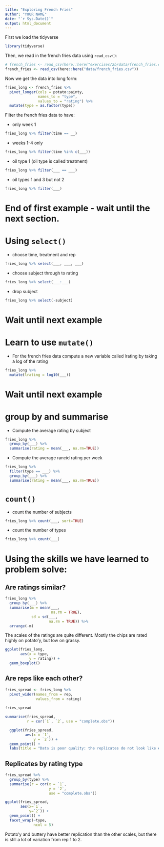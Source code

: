 ```yaml
---
title: "Exploring French Fries"
author: "YOUR NAME"
date: "`r Sys.Date()`"
output: html_document
---
```


First we load the tidyverse

```r
library(tidyverse)
```

Then, we read in the french fries data using `read_csv()`:

```r
# french_fries <- read_csv(here::here("exercises/2b/data/french_fries.csv"))
french_fries <- read_csv(here::here("data/french_fries.csv"))
```

Now we get the data into long form:

```r
fries_long <- french_fries %>% 
  pivot_longer(cols = potato:painty,
               names_to = "type", 
               values_to = "rating") %>%
  mutate(type = as.factor(type))
```

Filter the french fries data to have:

- only week 1

```r
fries_long %>% filter(time == __)
```

- weeks 1-4 only

```r
fries_long %>% filter(time %in% c(___))
```

- oil type 1 (oil type is called treatment)

```r
fries_long %>% filter(___ == ___)
```

- oil types 1 and 3 but not 2

```r
fries_long %>% filter(___)
```

# End of first example - wait until the next section.

# Using `select()`

- choose time, treatment and rep

```r
fries_long %>% select(___, ___, ___)
```

- choose subject through to rating

```r
fries_long %>% select(___:___)
```

- drop subject


```r
fries_long %>% select(-subject)
```

# Wait until next example


# Learn to use `mutate()`

- For the french fries data compute a new variable called lrating by taking a log of the rating

```r
fries_long %>%
  mutate(lrating = log10(___))
```

# Wait until next example

# group by and summarise

- Compute the average rating by subject

```r
fries_long %>% 
  group_by(___) %>%
  summarise(rating = mean(___, na.rm=TRUE))
```

- Compute the average rancid rating per week

```r
fries_long %>% 
  filter(type == ___) %>%
  group_by(___) %>%
  summarise(rating = mean(___, na.rm=TRUE))
```

# `count()`

- count the number of subjects

```r
fries_long %>% count(___, sort=TRUE)
```

- count the number of types

```r
fries_long %>% count(___)
```

# Using the skills we have learned to problem solve:

## Are ratings similar?

```r
fries_long %>% 
  group_by(___) %>%
  summarise(m = mean(___,
                     na.rm = TRUE),
            sd = sd(___,
                    na.rm = TRUE)) %>%
  arrange(-m)
```


The scales of the ratings are quite different. Mostly the chips are rated highly on potato'y, but low on grassy. 


```r
ggplot(fries_long,
       aes(x = type, 
           y = rating)) +
  geom_boxplot()
```

## Are reps like each other?

```r
fries_spread <- fries_long %>% 
  pivot_wider(names_from = rep, 
              values_from = rating)
  
fries_spread
```


```r
summarise(fries_spread,
          r = cor(`1`, `2`, use = "complete.obs"))
```


```r
  ggplot(fries_spread,
         aes(x = `1`, 
             y = `2`)) + 
  geom_point() + 
  labs(title = "Data is poor quality: the replicates do not look like each other!")
```


## Replicates by rating type

```r
fries_spread %>%
  group_by(type) %>%
  summarise(r = cor(x = `1`, 
                    y = `2`, 
                    use = "complete.obs"))
```


```r
ggplot(fries_spread, 
       aes(x=`1`, 
           y=`2`)) + 
  geom_point() + 
  facet_wrap(~type, 
             ncol = 5)
```

Potato'y and buttery have better replication than the other scales, but there is still a lot of variation from rep 1 to 2.

